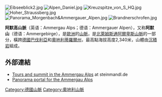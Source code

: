 [[Image:Eibseeblick2.jpg|right]]
[[Image:Alpen_Daniel.jpg|thumb]]
[[Image:Kreuzspitze_von_S_HQ.jpg|thumb]]
[[Image:Hoher_Straussberg.jpg|thumb]]
[[Image:Panorama_Morgenbach&Ammergauer_Alpen.jpg|thumb]]
[[Image:Brandnerschrofen.jpg|thumb]] 

'''阿默高山脈'''（英语：Ammergau Alps；德语：Ammergauer Alpen），又称'''阿默山'''（德语：Ammergebirge），是[[歐洲|歐洲]]的[[山脈|山脈]]，是[[北萊姆斯通阿爾卑斯山脈|北萊姆斯通阿爾卑斯山脈]]的一部分，橫跨[[德國|德國]][[巴伐利亞|巴伐利亞]]和[[奧地利|奧地利]][[蒂羅爾州|蒂羅爾州]]，最高點海拔高度2,340米，山體由[[沉積岩|沉積岩]]組成。

==外部連結==
* [https://web.archive.org/web/20110314003631/http://www.steinmandl.de/Ammergauer.htm Tours and summit in the Ammergau Alps] at steinmandl.de {{de icon}}
* [https://web.archive.org/web/20090514024912/http://www.ammergau.de/wcd/kohlgrub.xml Panorama portal for the Ammergau Alps] {{de icon}}

{{Germany-geo-stub}}
{{Austria-geo-stub}}
[[Category:德國山脈|Category:德國山脈]]
[[Category:奧地利山脈|Category:奧地利山脈]]